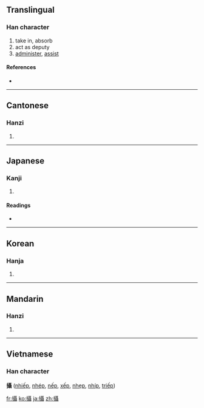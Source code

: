 {{also|摂|摄|撮}}
==Translingual==

===Han character===
{{Han char|rn=64|rad=手|as=18|sn=21|four=5104<sub>1</sub>|canj=手尸十十 (QSJJ)}}

# take in, absorb
# act as deputy
# [[administer]], [[assist]]

====References====
* {{Han ref|kx=0463.330|dkj=13010|dj=0812.350|hdz=31986.080|uh=651D|ud=25885|bh=C4E1|bd=50401}}

----

==Cantonese==

===Hanzi===
{{yue-hanzi|jyut=|y=sip3|sim=摄}}

# {{defn|Cantonese|sort=手18}}

----

==Japanese==

===Kanji===
{{ja-kanji|grade=|rs=手18}}

# {{defn|Japanese|sort=手18}}

====Readings====
* {{ja-readings|on=[[せつ]] (setsu), [[しょう]] (shō)|kun=[[おさめる]] (osameru), [[かねる]] (kaneru), [[とる]] (toru)}}

----

==Korean==

===Hanja===
{{ko-hanja|hangeul=[[섭]], [[엽]]|eumhun=|rv=seop, yeop|mr=sŏp, yŏp|y=sep, yep}}

# {{defn|Korean|sort=手18}}

----

==Mandarin==

===Hanzi===
{{cmn-hanzi|sim=摄|pin=[[niè]] ([[nie4]]), [[shè]] ([[she4]])|wg=nieh<sup>4</sup>, she<sup>4</sup>}}

# {{defn|Mandarin|sort=手18}}

----

==Vietnamese==
===Han character===
'''攝''' ([[nhiếp]], [[nhép]], [[nếp]], [[xếp]], [[nhẹp]], [[nhíp]], [[triếp]])

[[fr:攝]]
[[ko:攝]]
[[ja:攝]]
[[zh:攝]]
